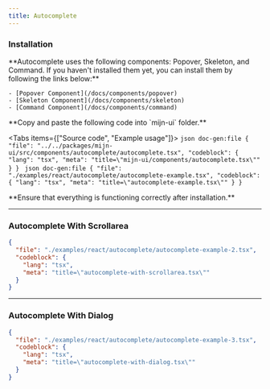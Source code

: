 ```yaml
---
title: Autocomplete
---
```



<ComponentPreview>
  <AutocompleteExample />
</ComponentPreview>

### Installation

<Steps>
  <Step>
    **Autocomplete uses the following components: Popover, Skeleton, and Command. If you haven't installed them yet, you can install them by following the links below:**

    - [Popover Component](/docs/components/popover)
    - [Skeleton Component](/docs/components/skeleton)
    - [Command Component](/docs/components/command)

  </Step>
  <Step>
  **Copy and paste the following code into `mijn-ui` folder.**

  <Tabs items={["Source code", "Example usage"]}>
    <Tab value="Source code">
        ```json doc-gen:file
          {
            "file": "../../packages/mijn-ui/src/components/autocomplete/autocomplete.tsx",
            "codeblock": {
              "lang": "tsx",
              "meta": "title=\"mijn-ui/components/autocomplete.tsx\""
            }
          }
        ```
    </Tab>
    <Tab value="Example usage">
        ```json doc-gen:file
          {
            "file": "./examples/react/autocomplete/autocomplete-example.tsx",
            "codeblock": {
              "lang": "tsx",
              "meta": "title=\"autocomplete-example.tsx\""
            }
          }
        ```
    </Tab>
  </Tabs>  
  </Step>
  
  <Step>
  **Ensure that everything is functioning correctly after installation.**
  </Step>
</Steps>

---

### Autocomplete With Scrollarea

<ComponentPreview>
  <AutocompleteWithScrollArea />
</ComponentPreview>

```json doc-gen:file
{
  "file": "./examples/react/autocomplete/autocomplete-example-2.tsx",
  "codeblock": {
    "lang": "tsx",
    "meta": "title=\"autocomplete-with-scrollarea.tsx\""
  }
}
```

---

### Autocomplete With Dialog

<ComponentPreview>
  <AutocompleteWithDialog />
</ComponentPreview>

```json doc-gen:file
{
  "file": "./examples/react/autocomplete/autocomplete-example-3.tsx",
  "codeblock": {
    "lang": "tsx",
    "meta": "title=\"autocomplete-with-dialog.tsx\""
  }
}
```
